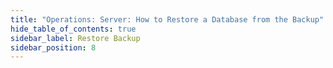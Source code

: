 ```yaml
---
title: "Operations: Server: How to Restore a Database from the Backup"
hide_table_of_contents: true
sidebar_label: Restore Backup
sidebar_position: 8
---
```





<LanguageSwitcher supportedLanguages={supportedLanguages} />

<LanguageContent language="csharp">
   <RestoreBackupCsharp />
</LanguageContent>


<!---
### Studio Articles
- [Create a Database : From Backup](../../../studio/server/databases/create-new-database/from-backup)
- [Create a Database : General Flow](../../../studio/server/databases/create-new-database/general-flow)
- [Create a Database : Encrypted](../../../studio/server/databases/create-new-database/encrypted)
- [The Backup Task](../../../studio/database/tasks/ongoing-tasks/backup-task)

### Client Articles
- [Restore](../../../client-api/operations/maintenance/backup/restore)
- [What Is Smuggler](../../../client-api/smuggler/what-is-smuggler)
- [Backup](../../../client-api/operations/maintenance/backup/backup)

### Server Articles
- [Backup Overview](../../../server/ongoing-tasks/backup-overview)

### Migration Articles
- [Migration](../../../migration/server/data-migration)


-->